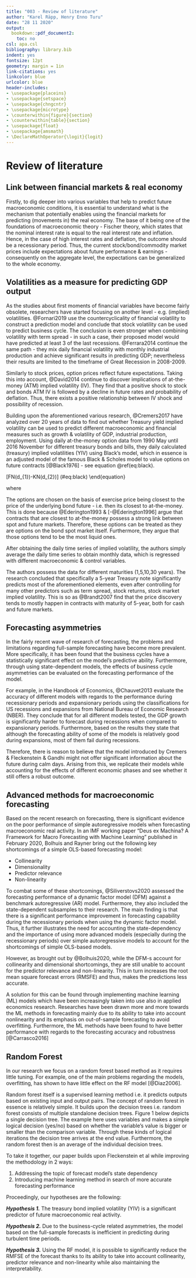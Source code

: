 ```yaml
---
title: "003 - Review of literature"
author: "Karel Räpp, Henry Enno Turu"
date: "28 11 2020"
output: 
  bookdown::pdf_document2:
    toc: no
csl: apa.csl
bibliography: library.bib
indent: yes
fontsize: 12pt
geometry: margin = 1in
link-citations: yes
linkcolor: blue
urlcolor: blue
header-includes:
- \usepackage{placeins}
- \usepackage{setspace}
- \usepackage{chngcntr}
- \usepackage{microtype}
- \counterwithin{figure}{section}
- \counterwithin{table}{section}
- \usepackage{float}
- \usepackage{amsmath}
- \DeclareMathOperator{\logit}{logit}
---
```

\graphicspath{ {./images/} }


# Review of literature
## Link between financial markets & real economy
Firstly, to dig deeper into various variables that help to predict future macroeconomic conditions, it is essential to understand what is the mechanism that potentially enables using the financial markets for predicting (movements in) the real economy.  The base of it being one of the foundations of macroeconomic theory - Fischer theory, which states that the nominal interest rate is equal to the real interest rate and inflation. Hence, in the case of high interest rates and deflation, the outcome should be a recessionary period. Thus, the current stock/bond/commodity market prices include expectations about future performance & earnings - consequently on the aggregate level, the expectations can be generalized to the whole economy.  

## Volatilities as a measure for predicting GDP output
As the studies about first moments of financial variables have become fairly obsolete, researchers have started focusing on another level - e.g. (implied) volatilities. @Fornari2019 use the countercyclicality of financial volatility to construct a prediction model and conclude that stock volatility can be used to predict business cycle. The conclusion is even stronger when combining volatility with term spread - in such a case, their proposed model would have predicted at least 3 of the last recessions. @Ferrara2014 continue the same path - they mix daily financial volatility with monthly industrial production and achieve significant results in predicting GDP; nevertheless their results are limited to the timeframe of Great Recession in 2008-2009.

Similarly to stock prices, option prices reflect future expectations. Taking this into account, @David2014 continue to discover implications of at-the-money (ATM) implied volatility (IV). They find that a positive shock to stock and bonds ATM IV is followed by a decline in future rates and probability of deflation. Thus, there exists a positive relationship between IV shock and possibility of recession.

Building upon the aforementioned various research, @Cremers2017 have analyzed over 20 years of data to find out whether Treasury yield implied volatility can be used to predict different macroeconomic and financial measures such as growth & volatility of GDP, industrial production, employment. Using daily at-the-money option data from 1990 May until 2016 November for different treasury bonds and bills, they daily calculated (treasury) implied volatilities (YIV) using Black’s model, which in essence is an adjusted model of the famous Black & Scholes model to value options on future contracts [@Black1976] - see equation \@ref(eq:black).


\begin{equation}\
c = e^{-rT} + [FN(d_{1})-KN(d_{2})] (\#eq:black)
\end{equation}

where 

\begin{align}
d_{1} = \frac{ln (F/K) + 0.5\sigma_{t}^{2}]}{\sqrt{\sigma T}} && d_{2} = d_{1} - \sqrt{\sigma T}
 \end{align}

The options are chosen on the basis of exercise price being closest to the price of the underlying bond future - i.e. then its closest to at-the-money. This is done because @Ederington1993 & [-@Ederington1996] argue that contracts that are closest to at-the-money possess a strong link between spot and future markets. Therefore, these options can be treated as they are options on the bond spot market itself. Furthermore, they argue that those options tend to be the most liquid ones.

After obtaining the daily time series of implied volatility, the authors simply average the daily time series to obtain monthly data, which is regressed with different macroeconomic & control variables.


\begin{equation}
\sum_{j=1}^{j=H} log(1+GDP_{i,t+j}) = \alpha_{H}+ \beta_{H} \sigma_{IV,t}^{INT} + Controls +\varepsilon_{t+H}
\end{equation}

The authors possess the data for different maturities (1,5,10,30 years). The research concluded that specifically a 5-year Treasury note significantly predicts most of the aforementioned elements, even after controlling for many other predictors such as term spread, stock returns, stock market implied volatility. This is so as @Brandt2007 find that the price discovery tends to mostly happen in  contracts with maturity of 5-year, both for cash and future markets.

## Forecasting asymmetries
In the fairly recent wave of research of forecasting, the problems and limitations regarding full-sample forecasting have become more prevalent. More specifically, it has been found that the business cycles have a statistically significant effect on the model’s predictive ability. Furthermore, through using state-dependent models, the effects of business cycle asymmetries can be evaluated on the forecasting performance of the model.

For example, in the Handbook of Economics, @Chauvet2013 evaluate the accuracy of different models with regards to the performance during recessionary periods and expansionary periods using the classifications for US recessions and expansions from National Bureau of Economic Research (NBER). They conclude that for all different models tested, the GDP growth is significantly harder to forecast during recessions when compared to expansionary periods. Furthermore, based on the results they state that although the forecasting ability of some of the models is relatively good during expansions, most of them fail during recessions. 

Therefore, there is reason to believe that the model introduced by Cremers & Fleckenstein & Gandhi might not offer significant information about the future during calm days. Arising from this, we replicate their models while accounting for the effects of different economic phases and see whether it still offers a robust outcome.

## Advanced methods for macroeconomic forecasting
Based on the recent research on forecasting, there is significant evidence on the poor performance of simple autoregressive models when forecasting macroeconomic real activity.
In an IMF working paper “Deus ex Machina? A Framework for Macro Forecasting with Machine Learning” published in February 2020, Bolhuis and Rayner bring out the following key shortcomings of a simple OLS-based forecasting model:

* Collinearity
* Dimensionality
* Predictor relevance
* Non-linearity

To combat some of these shortcomings, @Siliverstovs2020 assessed the forecasting performance of a dynamic factor model (DFM) against a benchmark autoregressive (AR) model. Furthermore, they also included the state-dependent subsamples to their research. The main finding is that there is a significant performance improvement in forecasting capability during the recessionary periods when using the dynamic factor model. Thus, it further illustrates the need for accounting the state-dependency and the importance of using more advanced models (especially during the recessionary periods) over simple autoregressive models to account for the shortcomings of simple OLS-based models.

However, as brought out by @Bolhuis2020, while the DFM-s account for collinearity and dimensional shortcomings, they are still unable to account for the predictor relevance and non-linearity. This in turn increases the root mean square forecast errors (RMSFE) and thus, makes the predictions less accurate.

A solution for this can be found through implementing machine learning (ML) models which have been increasingly taken into use also in applied economics research. Researches have been drawn more and more towards the ML methods in forecasting mainly due to its ability to take into account nonlinearity and its emphasis on out-of-sample forecasting to avoid overfitting. Furthermore, the ML methods have been found to have better performance with regards to the forecasting accuracy and robustness [@Carrasco2016]

## Random Forest 
In our research we focus on a random forest based method as it requires little tuning. For example, one of the main problems regarding the models, overfitting, has shown to have little effect on the RF model [@Diaz2006].

Random forest itself is a supervised learning method i.e. it predicts outputs based on existing input and output pairs. The concept of random forest in essence is relatively simple. It builds upon the decision trees i.e. random forest consists of multiple standalone decision trees.
Figure 1 below depicts a single decision tree. The example here uses variables and makes a simple logical decision (yes/no) based on whether the variable’s value is bigger or smaller than the comparison variable. Through these kinds of logical iterations the decision tree arrives at the end value. Furthermore, the random forest then is an average of the individual decision trees.

\begin{figure}
\includegraphics{trees}
\caption{Example of a decision tree.}\label{fig1}
\end{figure}


To take it together, our paper builds upon Fleckenstein et al while improving the methodology in 2 ways:

1. Addressing the topic of forecast model’s state dependency
2. Introducing machine learning method in search of more accurate forecasting performance

Proceedingly, our hypotheses are the following: 

***Hypothesis 1.*** The treasury bond implied volatility (YIV) is a significant predictor of future macroeconomic real activity.

***Hypothesis 2.*** Due to the business-cycle related asymmetries, the model based on the full-sample forecasts is inefficient in predicting during turbulent time periods.

***Hypothesis 3.*** Using the RF model, it is possible to significantly reduce the RMFSE of the forecast thanks to its ability to take into account collinearity, predictor relevance and non-linearity while also maintaining the interpretability.
